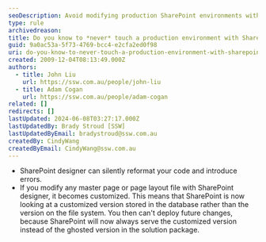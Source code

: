 ```yaml
---
seoDescription: Avoid modifying production SharePoint environments with Designer to prevent code reformattings and customized page layouts that hinder future changes.
type: rule
archivedreason:
title: Do you know to *never* touch a production environment with SharePoint designer?
guid: 9a0ac53a-5f73-4769-bcc4-e2cfa2ed0f98
uri: do-you-know-to-never-touch-a-production-environment-with-sharepoint-designer
created: 2009-12-04T08:13:49.000Z
authors:
  - title: John Liu
    url: https://ssw.com.au/people/john-liu
  - title: Adam Cogan
    url: https://ssw.com.au/people/adam-cogan
related: []
redirects: []
lastUpdated: 2024-06-08T03:27:17.000Z
lastUpdatedBy: Brady Stroud [SSW]
lastUpdatedByEmail: bradystroud@ssw.com.au
createdBy: CindyWang
createdByEmail: CindyWang@ssw.com.au
---
```


- SharePoint designer can silently reformat your code and introduce errors.
- If you modify any master page or page layout file with SharePoint designer, it becomes customized. This means that SharePoint is now looking at a customized version stored in the database rather than the version on the file system. You then can't deploy future changes, because SharePoint will now always serve the customized version instead of the ghosted version in the solution package.
